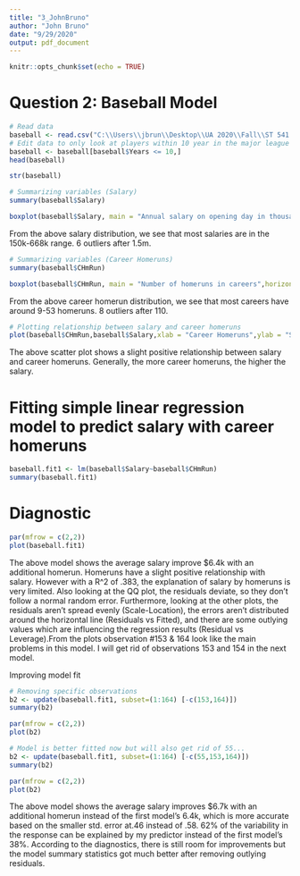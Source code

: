 ---
title: "3_JohnBruno"
author: "John Bruno"
date: "9/29/2020"
output: pdf_document
---

```{r setup, include=FALSE}
knitr::opts_chunk$set(echo = TRUE)
```

# Question 2: Baseball Model

```{r}
# Read data
baseball <- read.csv("C:\\Users\\jbrun\\Desktop\\UA 2020\\Fall\\ST 541 (R)\\HW 3\\baseball.csv",header = TRUE)
# Edit data to only look at players within 10 year in the major league
baseball <- baseball[baseball$Years <= 10,]
head(baseball)
```
```{r}
str(baseball)
```
```{r}
# Summarizing variables (Salary)
summary(baseball$Salary)
```


```{r}
boxplot(baseball$Salary, main = "Annual salary on opening day in thousands of dollars",horizontal = TRUE)
```
From the above salary distribution, we see that most salaries are in the 150k-668k range. 6 outliers after 1.5m. 

```{r}
# Summarizing variables (Career Homeruns)
summary(baseball$CHmRun)
```


```{r}
boxplot(baseball$CHmRun, main = "Number of homeruns in careers",horizontal = TRUE)
```
From the above career homerun distribution, we see that most careers have around 9-53 homeruns. 8 outliers after 110.

```{r}
# Plotting relationship between salary and career homeruns
plot(baseball$CHmRun,baseball$Salary,xlab = "Career Homeruns",ylab = "Salary",main = "Career Homeruns vs Salary")
```
The above scatter plot shows a slight positive relationship between salary and career homeruns. Generally, the more career homeruns, the higher the salary.

# Fitting simple linear regression model to predict salary with career homeruns

```{r}
baseball.fit1 <- lm(baseball$Salary~baseball$CHmRun)
summary(baseball.fit1)
```
# Diagnostic

```{r}
par(mfrow = c(2,2))
plot(baseball.fit1)
```
The above model shows the average salary improve $6.4k with an additional homerun. Homeruns have a slight positive relationship with salary. However with a R^2 of .383, the explanation of salary by homeruns is very limited. Also looking at the QQ plot, the residuals deviate, so they don't follow a normal random error. Furthermore, looking at the other plots, the residuals aren't spread evenly (Scale-Location), the errors aren't distributed around the horizontal line (Residuals vs Fitted), and there are some outlying values which are influencing the regression results (Residual vs Leverage).From the  plots observation #153 & 164 look like the main problems in this model. I will get rid of observations 153 and 154 in the next model.


Improving model fit

```{r}
# Removing specific observations
b2 <- update(baseball.fit1, subset=(1:164) [-c(153,164)])
summary(b2)
```


```{r}
par(mfrow = c(2,2))
plot(b2)
```



```{r}
# Model is better fitted now but will also get rid of 55...
b2 <- update(baseball.fit1, subset=(1:164) [-c(55,153,164)])
summary(b2)
```
```{r}
par(mfrow = c(2,2))
plot(b2)
```
The above model shows the average salary improves $6.7k with an additional homerun instead of the first model's 6.4k, which is more accurate based on the smaller std. error at.46 instead of .58. 62% of the variability in the response can be explained by my predictor instead of the first model's 38%. According to the diagnostics, there is still room for improvements but the model summary statistics got much better after removing outlying residuals.

